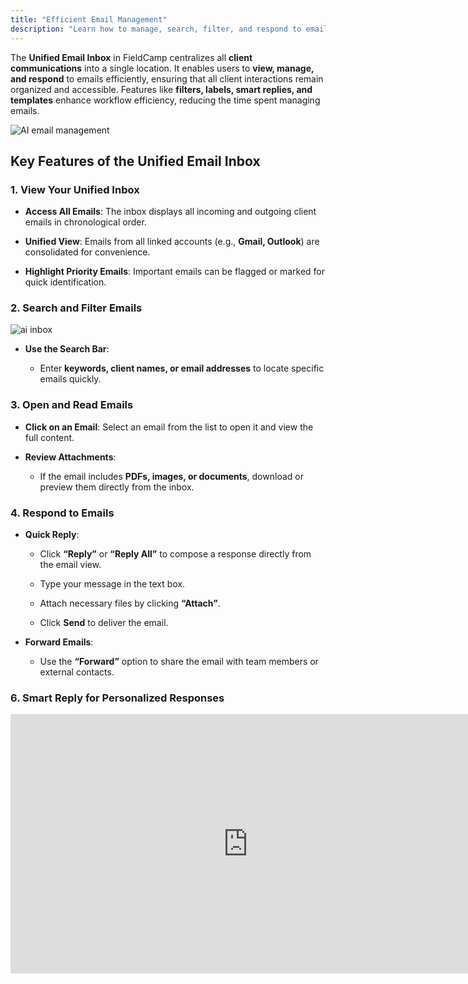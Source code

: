 ```yaml
---
title: "Efficient Email Management"
description: "Learn how to manage, search, filter, and respond to emails using FieldCamp’s Unified Email Inbox. Leverage Smart Replies and templates to streamline client communication."
---
```


The **Unified Email Inbox** in FieldCamp centralizes all **client communications** into a single location. It enables users to **view, manage, and respond** to emails efficiently, ensuring that all client interactions remain organized and accessible. Features like **filters, labels, smart replies, and templates** enhance workflow efficiency, reducing the time spent managing emails.

![AI email management](/images/AIEmailManagementFieldcamp.webp "CRM email management")

## Key Features of the Unified Email Inbox

### 1. View Your Unified Inbox

* **Access All Emails**: The inbox displays all incoming and outgoing client emails in chronological order.

* **Unified View**: Emails from all linked accounts (e.g., **Gmail, Outlook**) are consolidated for convenience.

* **Highlight Priority Emails**: Important emails can be flagged or marked for quick identification.

### 2. Search and Filter Emails

![ai inbox](/images/Screenshot2025-02-23at3.25.37PM.png "email inbox")

* **Use the Search Bar**:

  * Enter **keywords, client names, or email addresses** to locate specific emails quickly.

### 3. Open and Read Emails

* **Click on an Email**: Select an email from the list to open it and view the full content.

* **Review Attachments**:

  * If the email includes **PDFs, images, or documents**, download or preview them directly from the inbox.

### 4. Respond to Emails

* **Quick Reply**:

  * Click **“Reply”** or **“Reply All”** to compose a response directly from the email view.

  * Type your message in the text box.

  * Attach necessary files by clicking **“Attach”**.

  * Click **Send** to deliver the email.

* **Forward Emails**:

  * Use the **“Forward”** option to share the email with team members or external contacts.

### 6. Smart Reply for Personalized Responses

<iframe width="760" height="415" src="https://www.youtube.com/embed/fAUZqSmtVsM?si=UmV4dIXuvKMpE4wG" title="YouTube video player" frameborder="0" allow="accelerometer; autoplay; clipboard-write; encrypted-media; gyroscope; picture-in-picture; web-share" referrerpolicy="strict-origin-when-cross-origin" allowfullscreen />



FieldCamp’s **Smart Reply** feature uses **client data and previous communications** to generate a personalized response for each email.

* **Click on Smart Reply**: When viewing an email, click the **Smart Reply** button.

* **Review the Suggested Reply**:

  * The AI-generated reply considers past interactions and relevant details.

  * Users can edit the reply to ensure accuracy and personalize further if needed.

* **Preview Before Sending**:

  * Click **Preview** to see how the email will appear to the recipient.

* **Send the Email**:

  * Click **Send** once the message is finalized.

  * A confirmation notification will appear upon successful delivery.

## Key Benefits

* **Centralized Communication**: Access all client emails in one unified inbox.

* **Enhanced Search & Filters**: Locate specific emails instantly.

* **Time-Saving Automation**: Utilize Smart Replies and templates for quick responses.

* **Improved Organization**: Label, archive, and categorize emails effortlessly.

* **Seamless Client Interaction**: Maintain a structured email history for better client relationships.

With FieldCamp’s **Unified Email Inbox**, users can **manage emails more effectively**, ensuring **faster response times**, **better organization**, and **seamless communication** with clients.